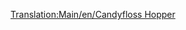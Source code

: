[[Translation:Main/en/Candyfloss Hopper]]{{en/-}}{{Template:Vagoni/It
|Picture=[[File:en/Candyflosshopper.png]]
|Name=Tramoggia per zucchero filato
|NormalCost=€ 2.084
|NormalWeight=20 / 50 t
|NormalCapacity=30 tonn. di zucchero filato
|MonoCost="
|MonoWeight=20 / 55 t
|MonoCapacity=35 tonn. di zucchero filato
|MagCost="
|MagWeight=20 / 57 t
|MagCapacity=37 tonn. di zucchero filato
|Description=Carro utilizzato per trasportare la produzione delle foreste di zucchero filato alle fabbriche di caramelle del Toyland.
}}
